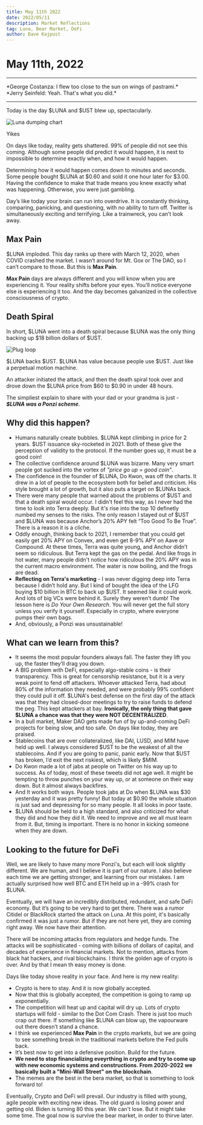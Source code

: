 ```yaml
---
title: May 11th 2022
date: 2022/05/11
description: Market Reflections
tag: Luna, Bear Market, DeFi
author: Dave Kajpust
---
```



# May 11th, 2022

<hr/>
<div className="caption">
  *George Costanza: I flew too close to the sun on wings of pastrami.*
</div>
<div className="caption">*Jerry Seinfeld: Yeah. That's what you did.*</div>
<hr/>

Today is the day $LUNA and $UST blew up, spectacularly.

<Image
  src="/images/may-11-2022/chart.png"
  alt="Luna dumping chart"
  layout="responsive"
  height={1454}
  width={1806}
/>
<div className="caption">
  Yikes
</div>

On days like today, reality gets shattered. 99% of people did not see this coming. Although some people did predict it would happen, it is next to impossible to determine exactly when, and how it would happen.

Determining how it would happen comes down to minutes and seconds. Some people bought $LUNA at $0.60 and sold it one hour later for $3.00. Having the confidence to make that trade means you knew exactly what was happening. Otherwise, you were just gambling.

Day’s like today your brain can run into overdrive. It is constantly thinking, comparing, panicking, and questioning, with no ability to turn off. Twitter is simultaneously exciting and terrifying. Like a trainwreck, you can’t look away.

## Max Pain

$LUNA imploded.
This day ranks up there with March 12, 2020, when COVID crashed the market. I wasn’t around for Mt. Gox or The DAO, so I can’t compare to those. But this is **Max Pain**.

**Max Pain** days are always different and you will know when you are experiencing it. Your reality shifts before your eyes. You'll notice everyone else is experiencing it too. And the day becomes galvanized in the collective consciousness of crypto.

## Death Spiral

In short, $LUNA went into a death spiral because $LUNA was the only thing backing up $18 billion dollars of $UST.

<Image
  src="/images/may-11-2022/plug.png"
  alt="Plug loop"
  layout="responsive"
  height={469}
  width={611}
/>
<div className="caption">
    $LUNA backs $UST. $LUNA has value because people use $UST. Just like a perpetual motion machine.
</div>

An attacker initiated the attack, and then the death spiral took over and drove down the $LUNA price from $60 to $0.90 in under 48 hours.

The simpliest explain to share with your dad or your grandma is just - _**$LUNA was a Ponzi scheme**_.

## Why did this happen?

- Humans naturally create bubbles. $LUNA kept climbing in price for 2 years. $UST issuance sky-rocketed in 2021. Both of these give the perception of validity to the protocol. If the number goes up, it must be a good coin!
- The collective confidence around $LUNA was bizarre. Many very smart people got sucked into the vortex of _"price go up = good coin"_.
- The confidence in the founder of $LUNA, Do Kwon, was off the charts. It drew in a lot of people to the ecosystem both for belief and criticism. His style brought a lot of growth, but it also puts a target on $LUNAs back.
- There were many people that warned about the problems of $UST and that a death spiral would occur. I didn't feel this way, as I never had the time to look into Terra deeply. But it's rise into the top 10 definetly numbed my senses to the risks. The only reason I stayed out of $UST and $LUNA was because Anchor’s 20% APY felt “Too Good To Be True”. There is a reason it is a cliche.
- Oddly enough, thinking back to 2021, I remember that you could get easily get 20% APY on Convex, and even get 8-9% APY on Aave or Compound. At these times, Terra was quite young, and Anchor didn’t seem so ridiculous. But Terra kept the gas on the pedal. And like frogs in hot water, many people didn't notice how ridiculous the 20% APY was in the current macro environment. The water is now boiling, and the frogs are dead.
- **Reflecting on Terra's marketing** - I was never digging deep into Terra because I didn’t hold any. But I kind of bought the idea of the LFG buying $10 billion in BTC to back up $UST. It seemed like it could work. And lots of big VCs were behind it. Surely they weren’t dumb! The lesson here is _Do Your Own Research_. You will never get the full story unless you verify it yourself. Especially in crypto, where everyone pumps their own bags.
- And, obviously, a Ponzi was unsustainable!


## What can we learn from this?

- It seems the most popular founders always fall. The faster they lift you up, the faster they’ll drag you down.
- A BIG problem with DeFi, especially algo-stable coins - is their transparency. This is great for censorship resistance, but it is a very weak point to fend off attackers. Whoever attacked Terra, had about 80% of the information they needed, and were probably 99% confident they could pull it off. $LUNA's best defense on the first day of the attack was that they had closed-door meetings to try to raise funds to defend the peg. This kept attackers at bay. **Ironically, the only thing that gave $LUNA a chance was that they were NOT DECENTRALIZED**.
- In a bull market, Maker DAO gets made fun of by up-and-coming DeFi projects for being slow, and too safe. On days like today, they are praised.
- Stablecoins that are over collateralized, like DAI, LUSD, and MIM have held up well. I always considered $UST to be the weakest of all the stablecoins. And if you are going to panic, panic early. Now that $UST has broken, I’d exit the next riskiest, which is likely $MIM.
- Do Kwon made a lot of jabs at people on Twitter on his way up to success. As of today, most of these tweets did not age well. It might be tempting to throw punches on your way up, or at someone on their way down. But it almost always backfires.
- And It works both ways. People took jabs at Do when $LUNA was $30 yesterday and it was pretty funny! But today at $0.90 the whole situation is just sad and depressing for so many people. It all looks in poor taste.
- $LUNA should be held to a high standard, and also criticized for what they did and how they did it. We need to improve and we all must learn from it. But, timing is important. There is no honor in kicking someone when they are down.

## Looking to the future for DeFi

Well, we are likely to have many more Ponzi's, but each will look slightly different. We are human, and I believe it is part of our nature. I also believe each time we are getting stronger, and learning from our mistakes. I am actually surprised how well BTC and ETH held up in a -99% crash for $LUNA.

Eventually, we will have an incredibly distributed, redundant, and safe DeFi economy. But it’s going to be very hard to get there. There was a rumor Citidel or BlackRock started the attack on Luna. At this point, it's basically confirmed it was just a rumor. But if they are not here yet, they are coming right away. We now have their attention.

There will be incoming attacks from regulators and hedge funds. The attacks will be sophisticated - coming with billions of dollars of capital, and decades of experience in financial markets. Not to mention, attacks from black hat hackers, and rival blockchains. I think the golden age of crypto is over. And by that I mean th easy money is done.

Days like today shove reality in your face. And here is my new reality:

- Crypto is here to stay. And it is now globally accepted.
- Now that this is globally accepted, the competition is going to ramp up exponentially.
- The competition will heat up and capital will dry up. Lots of crypto startups will fold - similar to the Dot Com Crash. There is just too much crap out there. If something like $LUNA can blow up, the vapourware out there doesn’t stand a chance.
- I think we experienced **Max Pain** in the crypto markets, but we are going to see something break in the traditional markets before the Fed pulls back.
- It’s best now to get into a defensive position. Build for the future.
- **We need to stop financializing eveyrthing in crypto and try to come up with new economic systems and constructions. From 2020-2022 we basically built a "Mini-Wall Street" on the blockchain**.
- The memes are the best in the bera market, so that is something to look forward to!

Eventually, Crypto and DeFi will prevail. Our industry is filled with young, agile people with exciting new ideas. The old guard is losing power and getting old. Biden is turning 80 this year. We can't lose. But it might take some time. The goal now is survive the bear market, in order to thirve later.